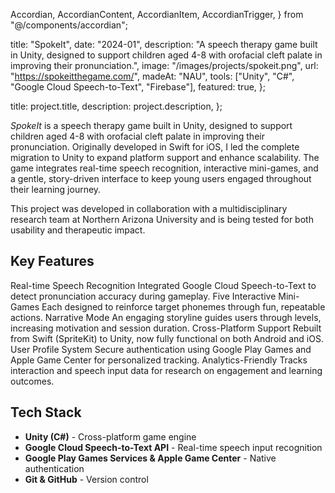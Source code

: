   Accordian,
  AccordianContent,
  AccordianItem,
  AccordianTrigger,
} from "@/components/accordian";

  title: "SpokeIt",
  date: "2024-01",
  description:
    "A speech therapy game built in Unity, designed to support children aged 4-8 with orofacial cleft palate in improving their pronunciation.",
  image: "/images/projects/spokeit.png",
  url: "https://spokeitthegame.com/",
  madeAt: "NAU",
  tools: ["Unity", "C#", "Google Cloud Speech-to-Text", "Firebase"],
  featured: true,
};

  title: project.title,
  description: project.description,
};


*SpokeIt* is a speech therapy game built in Unity, designed to support children aged 4-8 with orofacial cleft palate in improving their pronunciation. Originally developed in Swift for iOS, I led the complete migration to Unity to expand platform support and enhance scalability. The game integrates real-time speech recognition, interactive mini-games, and a gentle, story-driven interface to keep young users engaged throughout their learning journey.

This project was developed in collaboration with a multidisciplinary research team at Northern Arizona University and is being tested for both usability and therapeutic impact.

## Key Features

<Accordian as="dl">
  <AccordianItem>
    <AccordianTrigger as="dt">
      Real-time Speech Recognition
    </AccordianTrigger>
    <AccordianContent as="dd">
      Integrated Google Cloud Speech-to-Text to detect pronunciation accuracy during gameplay.
    </AccordianContent>
  </AccordianItem>
  <AccordianItem>
    <AccordianTrigger as="dt">
      Five Interactive Mini-Games
    </AccordianTrigger>
    <AccordianContent as="dd">
      Each designed to reinforce target phonemes through fun, repeatable actions.
    </AccordianContent>
  </AccordianItem>
  <AccordianItem>
    <AccordianTrigger as="dt">
      Narrative Mode
    </AccordianTrigger>
    <AccordianContent as="dd">
      An engaging storyline guides users through levels, increasing motivation and session duration.
    </AccordianContent>
  </AccordianItem>
  <AccordianItem>
    <AccordianTrigger as="dt">
      Cross-Platform Support
    </AccordianTrigger>
    <AccordianContent as="dd">
      Rebuilt from Swift (SpriteKit) to Unity, now fully functional on both Android and iOS.
    </AccordianContent>
  </AccordianItem>
  <AccordianItem>
    <AccordianTrigger as="dt">
      User Profile System
    </AccordianTrigger>
    <AccordianContent as="dd">
      Secure authentication using Google Play Games and Apple Game Center for personalized tracking.
    </AccordianContent>
  </AccordianItem>
  <AccordianItem>
    <AccordianTrigger as="dt">
      Analytics-Friendly
    </AccordianTrigger>
    <AccordianContent as="dd">
      Tracks interaction and speech input data for research on engagement and learning outcomes.
    </AccordianContent>
  </AccordianItem>
</Accordian>

## Tech Stack

- **Unity (C#)** - Cross-platform game engine
- **Google Cloud Speech-to-Text API** - Real-time speech input recognition
- **Google Play Games Services & Apple Game Center** - Native authentication
- **Git & GitHub** - Version control

